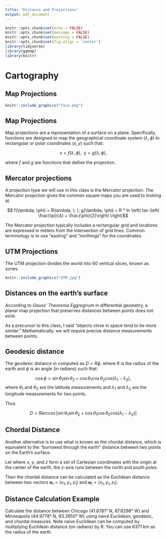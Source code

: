 ```yaml
---
title: 'Distance and Projections'
output: pdf_document
---
```


```r
knitr::opts_chunk$set(echo = FALSE)
knitr::opts_chunk$set(message = FALSE)
knitr::opts_chunk$set(warning = FALSE)
knitr::opts_chunk$set(fig.align = 'center')
library(tidyverse)
library(ggmap)
library(knitr)
```

# Cartography

## Map Projections

```r
knitr::include_graphics("face.png")
```

## Map Projections
Map projections are a representation of a surface on a plane. Specifically, functions are designed to map the geographical coordinate system $(\lambda, \phi)$ to rectangular or polar coordinates ($x, y$) such that:

$$x = f(\lambda, \phi), \; \; y = g(\lambda, \phi),$$

where $f$ and $g$ are functions that define the projection.

## Mercator projections
A projection type we will use in this class is the Mercator projection. The Mercator projection gives the common square maps you are used to looking at. 

$$ f(\lambda, \phi) = R\lambda, \; \; g(\lambda, \phi) = R * ln \left( tan \left( \frac{\pi}{4} + \frac{\phi}{2}\right) \right)$$

The Mercator projection typically includes a rectangular grid and locations are expressed in meters from the intersection of grid lines. Common terminology is to use "easting" and "northings" for the coordinates. 

## UTM Projections
The UTM projection divides the world into 60 vertical slices, known as zones.

```r
knitr::include_graphics("UTM.jpg")
```


## Distances on the earth's surface
According to *Gauss' Theorema Eggregrium* in differential geometry, a planar map projection that preserves distances between points does not exist.



As a precursor to this class, I said "objects close in space tend to be more similar." Mathematically, we will require precise distance measurements between points.




\newpage

## Geodesic distance

The geodesic distance in computed as $D = R \phi,$ where $R$ is the radius of the earth and $\phi$ is an angle (in radians) such that:

$$\cos \phi = \sin\theta_1 \sin \theta_2 + \cos \theta_1 \cos \theta_2 cos(\lambda_1 - \lambda_2),$$
where $\theta_1$ and $\theta_2$ are the latitude measurements and $\lambda_1$ and $\lambda_2$ are the longitude measurements for two points.

Thus

$$D = R \arccos[\sin\theta_1 \sin \theta_2 + \cos \theta_1 \cos \theta_2 cos(\lambda_1 - \lambda_2)]$$

## Chordal Distance
Another alternative is to use what is known as the chordal distance, which is equivalent to the "burrowed through the earth" distance between two points on the Earth's surface. 

Let
\begin{eqnarray*}
x &=& R \cos \theta \cos \lambda \\
y &=& R \cos \theta \sin \lambda \\
z &=& R \sin \theta,
\end{eqnarray*}
where $x,$ $y$, and $z$ form a set of Cartesian coordinates with the origin at the center of the earth, the $z$-axis runs between the north and south poles. 

Then the chordal distance can be calculated as the Euclidean distance between two vectors $\boldsymbol{u}_1 = (x_1, y_1, z_1)$ and $\boldsymbol{u}_1 = (x_1, y_1, z_1)$.

## Distance Calculation Example
Calculate the distance between Chicago (41.8781° N, 87.6298° W) and Minneapolis (44.9778° N, 93.2650° W) using naive Euclidean, geodesic, and chordal measures. Note naive Euclidean can be computed by multiplying Euclidean distance (on radians) by R. You can use 6371 km as the radius of the earth.
